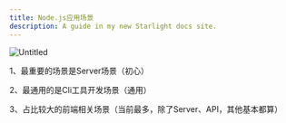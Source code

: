 ```yaml
---
title: Node.js应用场景
description: A guide in my new Starlight docs site.
---
```



![Untitled](../../../assets/chapter1/2-1.png)

1、最重要的场景是Server场景（初心）

2、最通用的是Cli工具开发场景（通用）

3、占比较大的前端相关场景（当前最多，除了Server、API，其他基本都算）